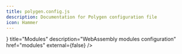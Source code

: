 ```yaml
---
title: polygen.config.js
description: Documentation for Polygen configuration file
icon: Hammer
---
```



<Cards>
  <PrettyCard
    icon={<Hammer />}
    title="Modules"
    description="WebAssembly modules configuration"
    href="modules"
    external={false}
  />
</Cards>
